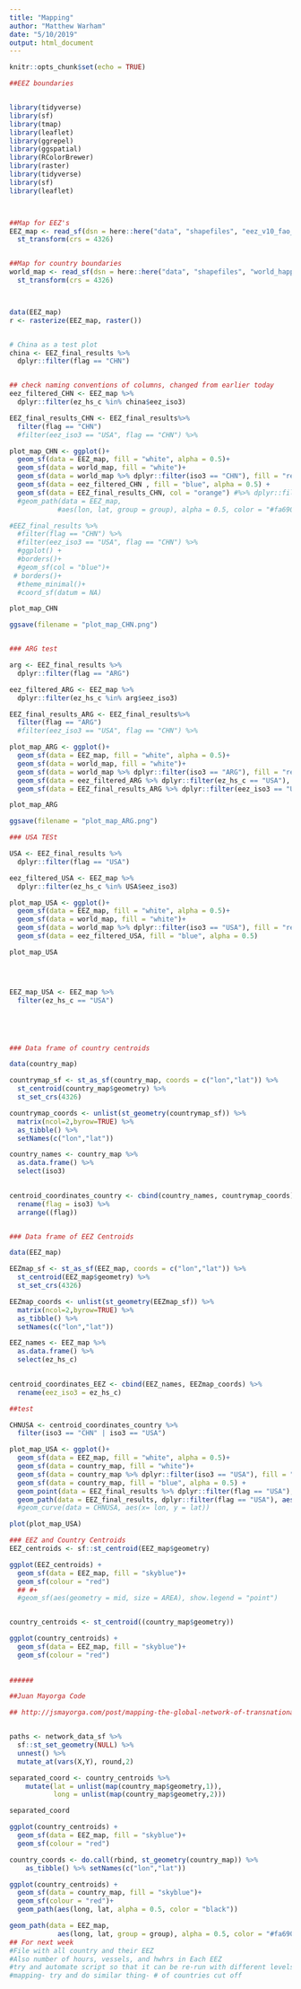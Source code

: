 ```yaml
---
title: "Mapping"
author: "Matthew Warham"
date: "5/10/2019"
output: html_document
---
```


```r
knitr::opts_chunk$set(echo = TRUE)
```


```r

##EEZ boundaries


library(tidyverse)
library(sf)
library(tmap)
library(leaflet)
library(ggrepel)
library(ggspatial)
library(RColorBrewer)
library(raster)
library(tidyverse)
library(sf)
library(leaflet)




```

```r

##Map for EEZ's
EEZ_map <- read_sf(dsn = here::here("data", "shapefiles", "eez_v10_fao_combined_simple"), layer = "eez_v10_fao_combined_simple") %>% 
  st_transform(crs = 4326)


##Map for country boundaries
world_map <- read_sf(dsn = here::here("data", "shapefiles", "world_happy_180"), layer = "world_happy_180") %>% 
  st_transform(crs = 4326)



data(EEZ_map)
r <- rasterize(EEZ_map, raster())


# China as a test plot
china <- EEZ_final_results %>%
  dplyr::filter(flag == "CHN")


## check naming conventions of columns, changed from earlier today
eez_filtered_CHN <- EEZ_map %>%
  dplyr::filter(ez_hs_c %in% china$eez_iso3)

EEZ_final_results_CHN <- EEZ_final_results%>% 
  filter(flag == "CHN") 
  #filter(eez_iso3 == "USA", flag == "CHN") %>% 

plot_map_CHN <- ggplot()+
  geom_sf(data = EEZ_map, fill = "white", alpha = 0.5)+
  geom_sf(data = world_map, fill = "white")+
  geom_sf(data = world_map %>% dplyr::filter(iso3 == "CHN"), fill = "red") +
  geom_sf(data = eez_filtered_CHN , fill = "blue", alpha = 0.5) +
  geom_sf(data = EEZ_final_results_CHN, col = "orange") #%>% dplyr::filter(flag =="CHN"), col = "orange")
  #geom_path(data = EEZ_map, 
            #aes(lon, lat, group = group), alpha = 0.5, color = "#fa6900") 

#EEZ_final_results %>% 
  #filter(flag == "CHN") %>% 
  #filter(eez_iso3 == "USA", flag == "CHN") %>% 
  #ggplot() +
  #borders()+
  #geom_sf(col = "blue")+
 # borders()+
  #theme_minimal()+
  #coord_sf(datum = NA)

plot_map_CHN

ggsave(filename = "plot_map_CHN.png")


### ARG test

arg <- EEZ_final_results %>%
  dplyr::filter(flag == "ARG")

eez_filtered_ARG <- EEZ_map %>%
  dplyr::filter(ez_hs_c %in% arg$eez_iso3)

EEZ_final_results_ARG <- EEZ_final_results%>% 
  filter(flag == "ARG") 
  #filter(eez_iso3 == "USA", flag == "CHN") %>% 

plot_map_ARG <- ggplot()+
  geom_sf(data = EEZ_map, fill = "white", alpha = 0.5)+
  geom_sf(data = world_map, fill = "white")+
  geom_sf(data = world_map %>% dplyr::filter(iso3 == "ARG"), fill = "red")+ 
  geom_sf(data = eez_filtered_ARG %>% dplyr::filter(ez_hs_c == "USA"), fill = "blue", alpha = 0.5) +
  geom_sf(data = EEZ_final_results_ARG %>% dplyr::filter(eez_iso3 == "USA"), col = "orange") #%>% dplyr::filter(flag =="CHN"), col

plot_map_ARG

ggsave(filename = "plot_map_ARG.png")

### USA TESt

USA <- EEZ_final_results %>%
  dplyr::filter(flag == "USA")

eez_filtered_USA <- EEZ_map %>%
  dplyr::filter(ez_hs_c %in% USA$eez_iso3)

plot_map_USA <- ggplot()+
  geom_sf(data = EEZ_map, fill = "white", alpha = 0.5)+
  geom_sf(data = world_map, fill = "white")+
  geom_sf(data = world_map %>% dplyr::filter(iso3 == "USA"), fill = "red") +
  geom_sf(data = eez_filtered_USA, fill = "blue", alpha = 0.5)

plot_map_USA




EEZ_map_USA <- EEZ_map %>% 
  filter(ez_hs_c == "USA")






```

```r

### Data frame of country centroids

data(country_map)

countrymap_sf <- st_as_sf(country_map, coords = c("lon","lat")) %>% 
  st_centroid(country_map$geometry) %>% 
  st_set_crs(4326)

countrymap_coords <- unlist(st_geometry(countrymap_sf)) %>% 
  matrix(ncol=2,byrow=TRUE) %>% 
  as_tibble() %>% 
  setNames(c("lon","lat")) 

country_names <- country_map %>% 
  as.data.frame() %>% 
  select(iso3)  
  

centroid_coordinates_country <- cbind(country_names, countrymap_coords) %>% 
  rename(flag = iso3) %>% 
  arrange((flag))


### Data frame of EEZ Centroids

data(EEZ_map)

EEZmap_sf <- st_as_sf(EEZ_map, coords = c("lon","lat")) %>% 
  st_centroid(EEZ_map$geometry) %>% 
  st_set_crs(4326)

EEZmap_coords <- unlist(st_geometry(EEZmap_sf)) %>% 
  matrix(ncol=2,byrow=TRUE) %>% 
  as_tibble() %>% 
  setNames(c("lon","lat")) 

EEZ_names <- EEZ_map %>% 
  as.data.frame() %>% 
  select(ez_hs_c)  
  

centroid_coordinates_EEZ <- cbind(EEZ_names, EEZmap_coords) %>% 
  rename(eez_iso3 = ez_hs_c)

##test

CHNUSA <- centroid_coordinates_country %>% 
  filter(iso3 == "CHN" | iso3 == "USA")

plot_map_USA <- ggplot()+
  geom_sf(data = EEZ_map, fill = "white", alpha = 0.5)+
  geom_sf(data = country_map, fill = "white")+
  geom_sf(data = country_map %>% dplyr::filter(iso3 == "USA"), fill = "red") +
  geom_sf(data = country_map, fill = "blue", alpha = 0.5) +
  geom_point(data = EEZ_final_results %>% dplyr::filter(flag == "USA"), aes(x = lon, y = lat, fill = "green"))+
  geom_path(data = EEZ_final_results, dplyr::filter(flag == "USA"), aes(x = lon, y = lat))
  #geom_curve(data = CHNUSA, aes(x= lon, y = lat))

plot(plot_map_USA)

### EEZ and Country Centroids
EEZ_centroids <- sf::st_centroid(EEZ_map$geometry)

ggplot(EEZ_centroids) +
  geom_sf(data = EEZ_map, fill = "skyblue")+
  geom_sf(colour = "red") 
  ## #+
  #geom_sf(aes(geometry = mid, size = AREA), show.legend = "point")


country_centroids <- st_centroid((country_map$geometry)) 

ggplot(country_centroids) +
  geom_sf(data = EEZ_map, fill = "skyblue")+
  geom_sf(colour = "red")
  
  
######

```


```r

##Juan Mayorga Code

## http://jsmayorga.com/post/mapping-the-global-network-of-transnational-fisheries/


paths <- network_data_sf %>% 
  sf::st_set_geometry(NULL) %>% 
  unnest() %>% 
  mutate_at(vars(X,Y), round,2)

separated_coord <- country_centroids %>%
    mutate(lat = unlist(map(country_map$geometry,1)),
           long = unlist(map(country_map$geometry,2)))

separated_coord

ggplot(country_centroids) +
  geom_sf(data = EEZ_map, fill = "skyblue")+
  geom_sf(colour = "red") 

country_coords <- do.call(rbind, st_geometry(country_map)) %>% 
    as_tibble() %>% setNames(c("lon","lat"))

ggplot(country_centroids) +
  geom_sf(data = country_map, fill = "skyblue")+
  geom_sf(colour = "red")+
  geom_path(aes(long, lat, alpha = 0.5, color = "black"))

geom_path(data = EEZ_map, 
            aes(long, lat, group = group), alpha = 0.5, color = "#fa6900")
## For next week
#File with all country and their EEZ
#Also number of hours, vessels, and hwhrs in Each EEZ
#try and automate script so that it can be re-run with different levels of effort
#mapping- try and do similar thing- # of countries cut off

```

